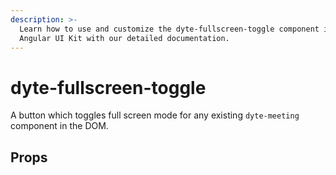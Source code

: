 ```yaml
---
description: >-
  Learn how to use and customize the dyte-fullscreen-toggle component in Ospi's
  Angular UI Kit with our detailed documentation.
---
```


# dyte-fullscreen-toggle

A button which toggles full screen mode for any
existing `dyte-meeting` component in the DOM.

## Props

<PropsTable of="dyte-fullscreen-toggle" />

<head>
  <title>Angular UI Kit dyte-fullscreen-toggle</title>
</head>
